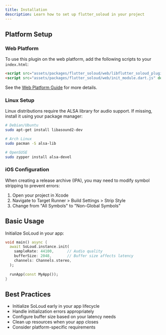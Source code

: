 ```yaml
---
title: Installation
description: Learn how to set up flutter_soloud in your project
---
```


## Platform Setup

### Web Platform
To use this plugin on the web platform, add the following scripts to your `index.html`:

```html
<script src="assets/packages/flutter_soloud/web/libflutter_soloud_plugin.js" defer></script>
<script src="assets/packages/flutter_soloud/web/init_module.dart.js" defer></script>
```

See the [Web Platform Guide](/get_started/web_notes) for more details.

### Linux Setup

Linux distributions require the ALSA library for audio support. If missing, install it using your package manager:

```bash
# Debian/Ubuntu
sudo apt-get install libasound2-dev

# Arch Linux
sudo pacman -S alsa-lib

# OpenSUSE
sudo zypper install alsa-devel
```

### iOS Configuration

When creating a release archive (IPA), you may need to modify symbol stripping to prevent errors:

1. Open your project in Xcode
2. Navigate to Target Runner > Build Settings > Strip Style
3. Change from "All Symbols" to "Non-Global Symbols"

## Basic Usage

Initialize SoLoud in your app:

```dart
void main() async {
  await SoLoud.instance.init(
    sampleRate: 44100,      // Audio quality
    bufferSize: 2048,       // Buffer size affects latency
    channels: Channels.stereo,
  );
  
  runApp(const MyApp());
}
```

## Best Practices

- Initialize SoLoud early in your app lifecycle
- Handle initialization errors appropriately
- Configure buffer size based on your latency needs
- Clean up resources when your app closes
- Consider platform-specific requirements
